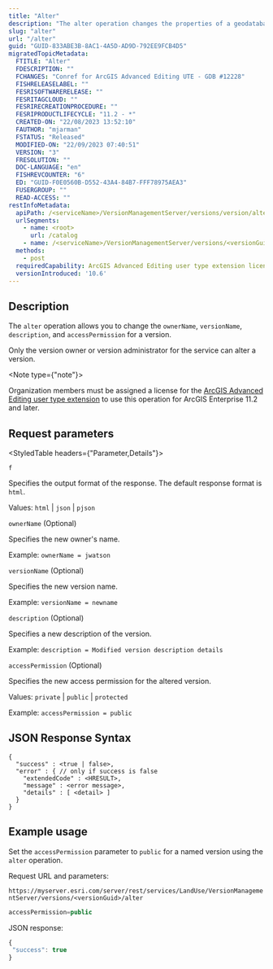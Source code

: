 ```yaml
---
title: "Alter"
description: "The alter operation changes the properties of a geodatabase version."
slug: "alter"
url: "/alter"
guid: "GUID-833ABE3B-8AC1-4A5D-AD9D-792EE9FCB4D5"
migratedTopicMetadata:
  FTITLE: "Alter"
  FDESCRIPTION: ""
  FCHANGES: "Conref for ArcGIS Advanced Editing UTE - GDB #12228"
  FISHRELEASELABEL: ""
  FESRISOFTWARERELEASE: ""
  FESRITAGCLOUD: ""
  FESRIRECREATIONPROCEDURE: ""
  FESRIPRODUCTLIFECYCLE: "11.2 - *"
  CREATED-ON: "22/08/2023 13:52:10"
  FAUTHOR: "mjarman"
  FSTATUS: "Released"
  MODIFIED-ON: "22/09/2023 07:40:51"
  VERSION: "3"
  FRESOLUTION: ""
  DOC-LANGUAGE: "en"
  FISHREVCOUNTER: "6"
  ED: "GUID-F0E0560B-D552-43A4-84B7-FFF78975AEA3"
  FUSERGROUP: ""
  READ-ACCESS: ""
restInfoMetadata:
  apiPath: /<serviceName>/VersionManagementServer/versions/version/alter
  urlSegments:
    - name: <root>
      url: /catalog
    - name: /<serviceName>/VersionManagementServer/versions/<versionGuid>/alter
  methods:
    - post
  requiredCapability: ArcGIS Advanced Editing user type extension license
  versionIntroduced: '10.6'
---
```


## Description

The `alter` operation allows you to change the `ownerName`, `versionName`, `description`, and `accessPermission` for a version.

Only the version owner or version administrator for the service can alter a version.

<Note type={"note"}>

Organization members must be assigned a license for the [ArcGIS Advanced Editing user type extension](https://enterprise.arcgis.com/en/portal/latest/administer/windows/license-user-type-extensions.htm#ESRI_SECTION1_B75DA80066744473AD5DD1312734654A) to use this operation for ArcGIS Enterprise 11.2 and later.

</Note>

##  Request parameters 

<StyledTable headers={"Parameter,Details"}>

<StyledTableRow>

<StyledTableCell cellStyle="markdown">

`f` 

</StyledTableCell>

<StyledTableCell cellStyle="markdown">

Specifies the output format of the response. The default response format is `html`.

Values: `html` | `json` | `pjson`

</StyledTableCell>

</StyledTableRow>

<StyledTableRow>

<StyledTableCell cellStyle="markdown">

`ownerName`
(Optional)

</StyledTableCell>

<StyledTableCell cellStyle="markdown">

Specifies the new owner's name.

Example: `ownerName = jwatson` 

</StyledTableCell>

</StyledTableRow>

<StyledTableRow>

<StyledTableCell cellStyle="markdown">

`versionName` 
(Optional)

</StyledTableCell>

<StyledTableCell cellStyle="markdown">

Specifies the new version name.

Example: `versionName = newname` 

</StyledTableCell>

</StyledTableRow>

<StyledTableRow>

<StyledTableCell cellStyle="markdown">

`description` 
(Optional)

</StyledTableCell>

<StyledTableCell cellStyle="markdown">

Specifies a new description of the version.

Example: `description = Modified version description details` 

</StyledTableCell>

</StyledTableRow>

<StyledTableRow>

<StyledTableCell cellStyle="markdown">

`accessPermission` 
(Optional)

</StyledTableCell>

<StyledTableCell cellStyle="markdown">

Specifies the new access permission for the altered version.

Values: `private` | `public` | `protected` 

Example: `accessPermission = public` 

</StyledTableCell>

</StyledTableRow>

</StyledTable>

## JSON Response Syntax

```other
{
  "success" : <true | false>,
  "error" : { // only if success is false
    "extendedCode" : <HRESULT>,
    "message" : <error message>,
    "details" : [ <detail> ]
  }
}

```

 

## Example usage

Set the `accessPermission` parameter to `public` for a named version using the `alter` operation.

Request URL and parameters:

`https://myserver.esri.com/server/rest/services/LandUse/VersionManagementServer/versions/<versionGuid>/alter` 

```javascript
accessPermission=public
```

 

JSON response:

```javascript
{
 "success": true
}
```

 
